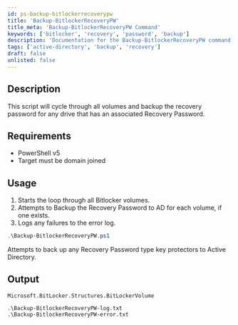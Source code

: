 ```yaml
---
id: ps-backup-bitlockerrecoverypw
title: 'Backup-BitlockerRecoveryPW'
title_meta: 'Backup-BitlockerRecoveryPW Command'
keywords: ['bitlocker', 'recovery', 'password', 'backup']
description: 'Documentation for the Backup-BitlockerRecoveryPW command to backup BitLocker recovery passwords.'
tags: ['active-directory', 'backup', 'recovery']
draft: false
unlisted: false
---
```


## Description
This script will cycle through all volumes and backup the recovery password for any drive that has an associated Recovery Password.

## Requirements
- PowerShell v5
- Target must be domain joined

## Usage
1. Starts the loop through all Bitlocker volumes.
2. Attempts to Backup the Recovery Password to AD for each volume, if one exists.
3. Logs any failures to the error log.


```powershell
.\Backup-BitlockerRecoveryPW.ps1
```
Attempts to back up any Recovery Password type key protectors to Active Directory.

## Output
    Microsoft.BitLocker.Structures.BitLockerVolume

    .\Backup-BitlockerRecoveryPW-log.txt
    .\Backup-BitlockerRecoveryPW-error.txt









